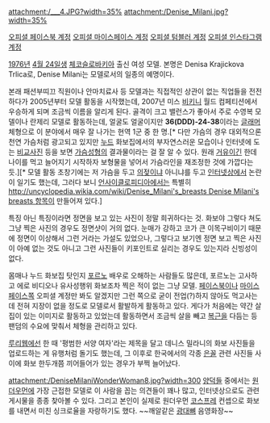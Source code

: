 attachment:/___4.JPG?width=35% attachment:/Denise_Milani.jpg?width=35%

[https://www.facebook.com/denisemilaniofficial 오피셜 페이스북 계정]
[https://myspace.com/denisemilani 오피셜 마이스페이스 계정]
[http://denisemilaniofficial.tumblr.com/ 오피셜 텀블러 계정]
[https://instagram.com/denisemilaniofficial 오피셜 인스타그램 계정]

[[1976년]] [[4월 24일]]생 [[체코슬로바키아]] 출신 여성 모델. 본명은 Denisa Krajickova Trlica로, Denise Milani는 모델로서의 일종의 예명이다.

본래 패션부띠끄 직원이나 안마치료사 등 모델과는 직접적인 상관이 없는 직업들을 전전하다가 2005년부터 모델 활동을 시작했는데, 2007년 미스 [[비키니]] 월드 컴페티션에서 우승하게 되며 조금씩 이름을 알리게 된다. 골격이 크고 밸런스가 좋아서 주로 수영복 모델이나 란제리 모델로 활동하는데, 얼굴도 얼굴이지만 '''36(DDD)-24-38'''이라는 [[글래머]] 체형으로 이 분야에서 매우 잘 나가는 현역 1군 중 한 명.[* 다만 가슴의 경우 대외적으론 천연 가슴처럼 광고되고 있지만 [[누드]] 화보집에서의 부자연스러운 모습이나 인터넷에 도는 [http://farm9.static.flickr.com/8486/8251274791_2e338f83c3.jpg 비교사진] 등을 보면 [[가슴성형]]의 결과물이라는 걸 잘 알 수 있다. 원래 [[거유]]이긴 한데 나이를 먹고 늘어지기 시작하자 보형물을 넣어서 가슴라인을 재조정한 것에 가깝다는 듯.][* 모델 활동 초창기에는 저 가슴을 두고 [[의젖]]이냐 아니냐를 두고 [[인터넷]]상에서 논란이 일기도 했는데, 그러다 보니 [[언사이클로피디아]]에서는 특별히 [[http://uncyclopedia.wikia.com/wiki/Denise_Milani's_breasts Denise Milani's breasts 항목]]이 만들어져 있다.]

특징 아닌 특징이라면 정면을 보고 있는 사진이 정말 희귀하다는 것. 화보야 그렇다 쳐도 그냥 찍은 사진의 경우도 정면샷이 거의 없다. 눈매가 강하고 코가 큰 이목구비이기 때문에 정면이 이상해서 그런 거라는 가설도 있었으나, 그렇다고 보기엔 정면 보고 찍은 사진이 아예 없는 것도 아니고 그런 사진들이 키포인트로 실리는 경우도 있는지라 신빙성이 없다.

몸매나 누드 화보집 탓인지 [[포르노]] 배우로 오해하는 사람들도 많은데, 포르노는 고사하고 에로 비디오나 유사성행위 화보조차 찍은 적이 없는 그냥 모델. [[페이스북]]이나 [[마이스페이스]]쪽 오피셜 계정만 봐도 알겠지만 그런 쪽으로 굳이 전업(?)하지 않아도 먹고사는 데 전혀 지장이 없을 정도로 모델로서 활발하게 활동하고 있다. 게다가 처음에는 약간 살집이 있는 이미지로 활동하고 있었는데 활동하면서 조금씩 살을 빼고 [[복근]]을 다듬는 등 팬덤의 수요에 맞춰서 체형을 관리하고 있다.

[[루리웹]]에선 한 때 '평범한 서양 여자'라는 제목을 달고 데니스 밀라니의 화보 사진들을 업로드하는 게 유행처럼 돌기도 했는데, 그 이후로 한국에서의 각종 [[은꼴]] 관련 사진들 사이에 화보 한두개쯤 끼어들어가 있는 경우가 부쩍 늘어났다.

attachment:/DeniseMilaniWonderWoman8.jpg?width=300
[[양덕]]들 중에서는 [[원더우먼]]에 가장 근접한 모델로 이 사람을 꼽는 의견들이 꽤나 많고, 인터넷상으로도 관련 게시물을 종종 찾아볼 수 있다. 그리고 본인이 실제로 원더우먼 [[코스프레]] 컨셉으로 화보를 내면서 미친 싱크로율을 자랑하기도 했다. ~~깨알같은 [[광대뼈]] 음영화장~~

